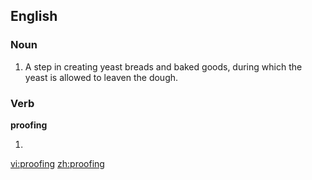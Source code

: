 ==English==

===Noun===
{{wikipedia|proofing (baking technique)}}
{{en-noun|-}}

# A step in creating yeast breads and baked goods, during which the yeast is allowed to leaven the dough.

===Verb===
'''proofing'''

# {{present participle of|[[proof]]}}

[[vi:proofing]]
[[zh:proofing]]